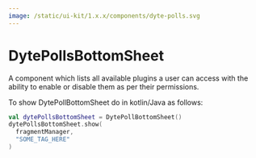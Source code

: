 ```yaml
---
image: /static/ui-kit/1.x.x/components/dyte-polls.svg
---
```


# DytePollsBottomSheet

A component which lists all available plugins a user can access with the ability
to enable or disable them as per their permissions.

To show DytePollBottomSheet do in kotlin/Java as follows:
```kotlin
val dytePollsBottomSheet = DytePollBottomSheet()
dytePollsBottomSheet.show(
  fragmentManager,
  "SOME_TAG_HERE"
)
```